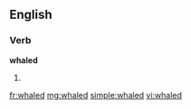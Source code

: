==English==

===Verb===
'''whaled'''

# {{past of|[[whale]]}}

[[fr:whaled]]
[[mg:whaled]]
[[simple:whaled]]
[[vi:whaled]]